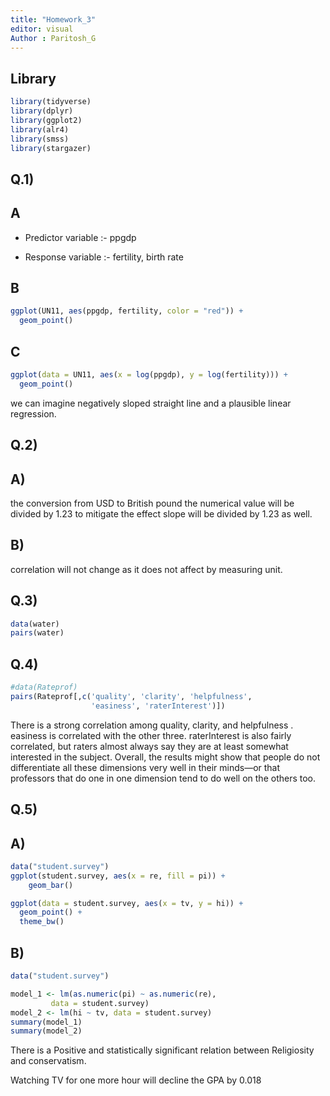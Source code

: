 ```yaml
---
title: "Homework_3"
editor: visual
Author : Paritosh_G
---
```


## Library

```r
library(tidyverse)
library(dplyr)
library(ggplot2)
library(alr4)
library(smss)
library(stargazer)
```

## Q.1)

## A

-   Predictor variable :- ppgdp

-   Response variable :- fertility, birth rate

## B

```r
ggplot(UN11, aes(ppgdp, fertility, color = "red")) +
  geom_point()
```

## C

```r
ggplot(data = UN11, aes(x = log(ppgdp), y = log(fertility))) +
  geom_point()
```

we can imagine negatively sloped straight line and a plausible linear regression.

## Q.2)

## A)

the conversion from USD to British pound the numerical value will be divided by 1.23 to mitigate the effect slope will be divided by 1.23 as well.

## B)

correlation will not change as it does not affect by measuring unit.

## Q.3)

```r
data(water)
pairs(water)
```

## Q.4)

```r
#data(Rateprof)
pairs(Rateprof[,c('quality', 'clarity', 'helpfulness',
                  'easiness', 'raterInterest')])
```

There is a strong correlation among quality, clarity, and helpfulness . easiness is correlated with the other three. raterInterest is also fairly correlated, but raters almost always say they are at least somewhat interested in the subject. Overall, the results might show that people do not differentiate all these dimensions very well in their minds---or that professors that do one in one dimension tend to do well on the others too.

## Q.5)

## A)

```r
data("student.survey")
ggplot(student.survey, aes(x = re, fill = pi)) +
    geom_bar()
```

```r
ggplot(data = student.survey, aes(x = tv, y = hi)) +
  geom_point() +
  theme_bw()
```

## B)

```r
data("student.survey")

model_1 <- lm(as.numeric(pi) ~ as.numeric(re), 
         data = student.survey)
model_2 <- lm(hi ~ tv, data = student.survey)
summary(model_1)
summary(model_2)

```

There is a Positive and statistically significant relation between Religiosity and conservatism.

Watching TV for one more hour will decline the GPA by 0.018
